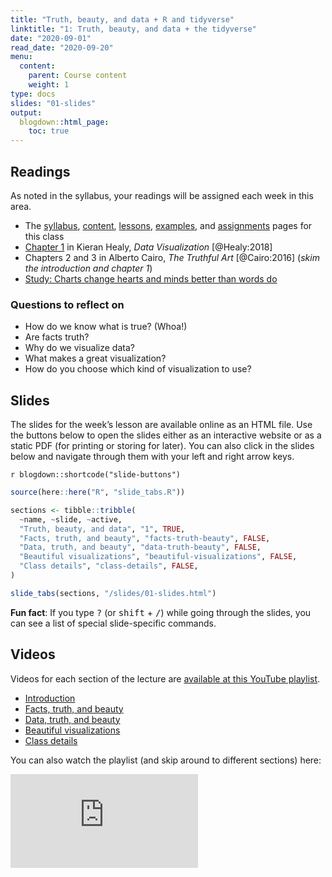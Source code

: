 ```yaml
---
title: "Truth, beauty, and data + R and tidyverse"
linktitle: "1: Truth, beauty, and data + the tidyverse"
date: "2020-09-01"
read_date: "2020-09-20"
menu:
  content:
    parent: Course content
    weight: 1
type: docs
slides: "01-slides"
output:
  blogdown::html_page:
    toc: true
---
```


## Readings

As noted in the syllabus, your readings will be assigned each week in this area.

- The [syllabus](/syllabus/), [content](/content/), [lessons](/lesson/), [examples](/example/), and [assignments](/assigment/) pages for this class
- <i class="fas fa-book"></i> [Chapter 1](http://socviz.co/lookatdata.html) in Kieran Healy, *Data Visualization* [@Healy:2018]
- <i class="fas fa-book"></i> Chapters 2 and 3 in Alberto Cairo, *The Truthful Art* [@Cairo:2016] (*skim the introduction and chapter 1*)
- <i class="fas fa-external-link-square-alt"></i> [Study: Charts change hearts and minds better than words do](https://www.washingtonpost.com/news/wonk/wp/2018/06/15/study-charts-change-hearts-and-minds-better-than-words-do/?utm_term=.4474599c0d5e)


### Questions to reflect on

- How do we know what is true? (Whoa!)
- Are facts truth?
- Why do we visualize data?
- What makes a great visualization?
- How do you choose which kind of visualization to use?


## Slides

The slides for the week's lesson are available online as an HTML file. Use the buttons below to open the slides either as an interactive website or as a static PDF (for printing or storing for later). You can also click in the slides below and navigate through them with your left and right arrow keys.

`r blogdown::shortcode("slide-buttons")`

```r
source(here::here("R", "slide_tabs.R"))

sections <- tibble::tribble(
  ~name, ~slide, ~active,
  "Truth, beauty, and data", "1", TRUE,
  "Facts, truth, and beauty", "facts-truth-beauty", FALSE,
  "Data, truth, and beauty", "data-truth-beauty", FALSE,
  "Beautiful visualizations", "beautiful-visualizations", FALSE,
  "Class details", "class-details", FALSE,
)

slide_tabs(sections, "/slides/01-slides.html")
```

:::fyi
**Fun fact**: If you type <kbd>?</kbd> (or <kbd>shift</kbd> + <kbd>/</kbd>) while going through the slides, you can see a list of special slide-specific commands.
:::


## Videos

Videos for each section of the lecture are [available at this YouTube playlist](https://www.youtube.com/playlist?list=PLS6tnpTr39sHom5NPjrZAeMTYS5orTl9c).

- [Introduction](https://www.youtube.com/watch?v=tVcomh6jQ2Y&list=PLS6tnpTr39sHom5NPjrZAeMTYS5orTl9c)
- [Facts, truth, and beauty](https://www.youtube.com/watch?v=UbQ8IW3UI9E&list=PLS6tnpTr39sHom5NPjrZAeMTYS5orTl9c&)
- [Data, truth, and beauty](https://www.youtube.com/watch?v=DldFVc08YY4&list=PLS6tnpTr39sHom5NPjrZAeMTYS5orTl9c)
- [Beautiful visualizations](https://www.youtube.com/watch?v=6MTC9uGMNFg&list=PLS6tnpTr39sHom5NPjrZAeMTYS5orTl9c)
- [Class details](https://www.youtube.com/watch?v=_TclSs8iLMY&list=PLS6tnpTr39sHom5NPjrZAeMTYS5orTl9c)

You can also watch the playlist (and skip around to different sections) here:

<div class="embed-responsive embed-responsive-16by9">
<iframe class="embed-responsive-item" src="https://www.youtube.com/embed/videoseries?list=PLS6tnpTr39sHom5NPjrZAeMTYS5orTl9c" frameborder="0" allow="accelerometer; autoplay; encrypted-media; gyroscope; picture-in-picture" allowfullscreen></iframe>
</div>
